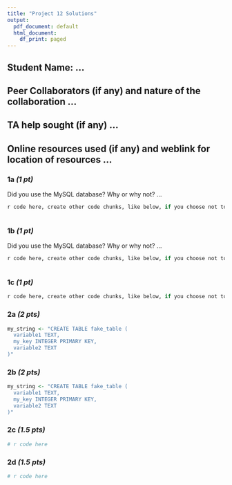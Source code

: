 ```yaml
---
title: "Project 12 Solutions"
output:
  pdf_document: default
  html_document:
    df_print: paged
---
```


## Student Name: ...

## Peer Collaborators (if any) and nature of the collaboration ...
## TA help sought (if any) ...
## Online resources used (if any) and weblink for location of resources ...

### 1a *(1 pt)*
Did you use the MySQL database? Why or why not? ...

```r
r code here, create other code chunks, like below, if you choose not to use MySQL
```

```bash
```


### 1b *(1 pt)*
Did you use the MySQL database? Why or why not? ...

```r
r code here, create other code chunks, like below, if you choose not to use MySQL
```

```bash
```

### 1c *(1 pt)*

```r
r code here, create other code chunks, like below, if you choose not to use MySQL
```
<!-- To include your image in RMarkdown, you can uncomment
the following line, move your image to the same folder as your RMarkdown file, and replace "./image_name.jpg" with "./your_image_name.jpg" where "your_image_name.jpg" is the full name of the image you want to include. -->

<!-- ![resulting plot](./image_name.jpg) -->


### 2a *(2 pts)*
```r
my_string <- "CREATE TABLE fake_table (
  variable1 TEXT,
  my_key INTEGER PRIMARY KEY,
  variable2 TEXT
)"
```

### 2b *(2 pts)*
```r
my_string <- "CREATE TABLE fake_table (
  variable1 TEXT,
  my_key INTEGER PRIMARY KEY,
  variable2 TEXT
)"
```

### 2c *(1.5 pts)*
```r
# r code here
```

### 2d *(1.5 pts)*
```r
# r code here
```
